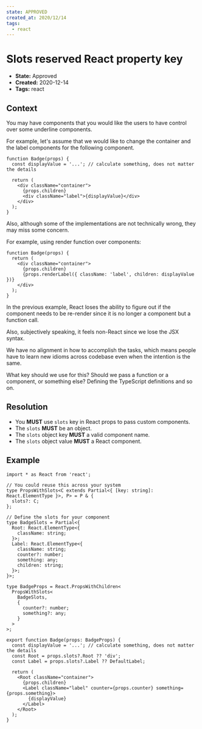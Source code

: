 ```yaml
---
state: APPROVED
created_at: 2020/12/14
tags:
  - react
---
```


# Slots reserved React property key

- **State:** Approved
- **Created:** 2020-12-14
- **Tags:** react

## Context

You may have components that you would like the users to have control over
some underline components.

For example, let's assume that we would like to change the container and the
label components for the following component.

```tsx
function Badge(props) {
  const displayValue = '...'; // calculate something, does not matter the details

  return (
    <div className="container">
      {props.children}
      <div className="label">{displayValue}</div>
    </div>
  );
}
```

Also, although some of the implementations are not technically wrong, they may
miss some concern.

For example, using render function over components:

```tsx
function Badge(props) {
  return (
    <div className="container">
      {props.children}
      {props.renderLabel({ className: 'label', children: displayValue })}
    </div>
  );
}
```

In the previous example, React loses the ability to figure out if the component
needs to be re-render since it is no longer a component but a function call.

Also, subjectively speaking, it feels non-React since we lose the JSX syntax.

We have no alignment in how to accomplish the tasks, which means people have to
learn new idioms across codebase even when the intention is the same.

What key should we use for this? Should we pass a function or a component, or
something else? Defining the TypeScript definitions and so on.

## Resolution

- You **MUST** use `slots` key in React props to pass custom components.
- The `slots` **MUST** be an object.
- The `slots` object key **MUST** a valid component name.
- The `slots` object value **MUST** a React component.

## Example

```tsx
import * as React from 'react';

// You could reuse this across your system
type PropsWithSlots<C extends Partial<{ [key: string]: React.ElementType }>, P> = P & {
  slots?: C;
};

// Define the slots for your component
type BadgeSlots = Partial<{
  Root: React.ElementType<{
    className: string;
  }>;
  Label: React.ElementType<{
    className: string;
    counter?: number;
    something: any;
    children: string;
  }>;
}>;

type BadgeProps = React.PropsWithChildren<
  PropsWithSlots<
    BadgeSlots,
    {
      counter?: number;
      something?: any;
    }
  >
>;

export function Badge(props: BadgeProps) {
  const displayValue = '...'; // calculate something, does not matter the details
  const Root = props.slots?.Root ?? 'div';
  const Label = props.slots?.Label ?? DefaultLabel;

  return (
    <Root className="container">
      {props.children}
      <Label className="label" counter={props.counter} something={props.something}>
        {displayValue}
      </Label>
    </Root>
  );
}
```
